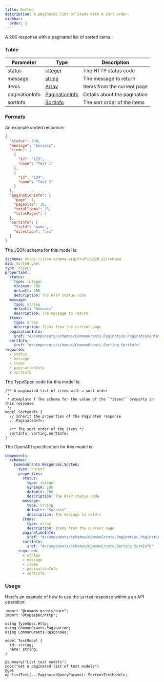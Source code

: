 ```yaml
---
title: Sorted
description: A paginated list of items with a sort order.
sidebar:
  order: 3
---
```



A 200 response with a paginated list of sorted items.

### Table

| Parameter      | Type                                       | Description                  |
| -------------- | ------------------------------------------ | ---------------------------- |
| status         | [integer](/protocol/types/numeric#integer) | The HTTP status code         |
| message        | [string](/protocol/types/text#string)      | The message to return        |
| items          | [Array](/protocol/types/options#array)     | Items from the current page  |
| paginationInfo | [PaginationInfo](/protocol/pagination)     | Details about the pagination |
| sortInfo       | [SortInfo](/protocol/sorting)              | The sort order of the items  |

### Formats

<Tabs>
  <TabItem label="Example">

An example sorted response:

```json
{
  "status": 200,
  "message": "Success",
  "items": [
    {
      "id": "123",
      "name": "Test 1"
    },
    {
      "id": "124",
      "name": "Test 2"
    }
  ],
  "paginationInfo": {
    "page": 1,
    "pageSize": 10,
    "totalItems": 25,
    "totalPages": 3
  },
  "sortInfo": {
    "field": "name",
    "direction": "asc"
  }
}
```

  </TabItem>

  <TabItem label="JSON Schema">

The JSON schema for this model is:

```yaml
$schema: https://json-schema.org/draft/2020-12/schema
$id: Sorted.yaml
type: object
properties:
  status:
    type: integer
    minimum: 200
    default: 200
    description: The HTTP status code
  message:
    type: string
    default: "Success"
    description: The message to return
  items:
    type: array
    description: Items from the current page
  paginationInfo:
    $ref: "#/components/schemas/CommonGrants.Pagination.PaginationInfo"
  sortInfo:
    $ref: "#/components/schemas/CommonGrants.Sorting.SortInfo"
required:
  - status
  - message
  - items
  - paginationInfo
  - sortInfo
```

  </TabItem>

  <TabItem label="TypeSpec">

The TypeSpec code for this model is:

```typespec
/** A paginated list of items with a sort order
 *
 * @template T The schema for the value of the `"items"` property in this response
 */
model Sorted<T> {
  // Inherit the properties of the Paginated response
  ...Paginated<T>;

  /** The sort order of the items */
  sortInfo: Sorting.SortInfo;
}
```

  </TabItem>

  <TabItem label="OpenAPI">

The OpenAPI specification for this model is:

```yaml
components:
  schemas:
    CommonGrants.Responses.Sorted:
      type: object
      properties:
        status:
          type: integer
          minimum: 200
          default: 200
          description: The HTTP status code
        message:
          type: string
          default: "Success"
          description: The message to return
        items:
          type: array
          description: Items from the current page
        paginationInfo:
          $ref: "#/components/schemas/CommonGrants.Pagination.PaginationInfo"
        sortInfo:
          $ref: "#/components/schemas/CommonGrants.Sorting.SortInfo"
      required:
        - status
        - message
        - items
        - paginationInfo
        - sortInfo
```

  </TabItem>
</Tabs>

### Usage

Here's an example of how to use the `Sorted` response within a an API operation:

```typespec
import "@common-grants/core";
import "@typespec/http";

using TypeSpec.Http;
using CommonGrants.Pagination;
using CommonGrants.Responses;

model TestModel {
  id: string;
  name: string;
}

@summary("List test models")
@doc("Get a paginated list of test models")
@get
op listTest(...PaginatedQueryParams): Sorted<TestModel>;
```
